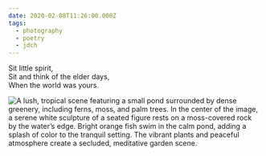 ```yaml
---
date: 2020-02-08T11:26:00.000Z
tags:
  - photography
  - poetry
  - jdch
---
```

Sit little spirit,<br/>
Sit and think of the elder days,<br/>
When the world was yours.

![A lush, tropical scene featuring a small pond surrounded by dense greenery, including ferns, moss, and palm trees. In the center of the image, a serene white sculpture of a seated figure rests on a moss-covered rock by the water’s edge. Bright orange fish swim in the calm pond, adding a splash of color to the tranquil setting. The vibrant plants and peaceful atmosphere create a secluded, meditative garden scene.](../../assets/photos/20200208-IMG_3526.jpg)
